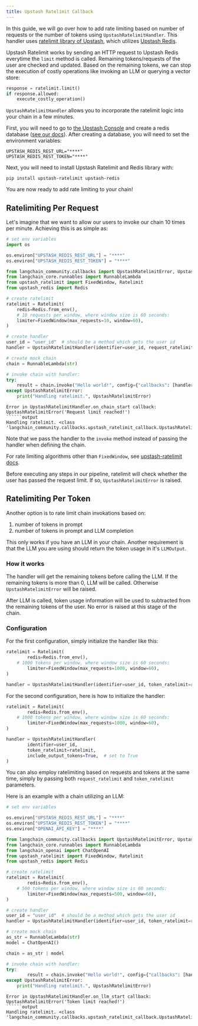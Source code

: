```yaml
---
title: Upstash Ratelimit Callback
---
```


In this guide, we will go over how to add rate limiting based on number of requests or the number of tokens using `UpstashRatelimitHandler`. This handler uses [ratelimit library of Upstash](https://github.com/upstash/ratelimit-py/), which utilizes [Upstash Redis](https://upstash.com/docs/redis/overall/getstarted).

Upstash Ratelimit works by sending an HTTP request to Upstash Redis everytime the `limit` method is called. Remaining tokens/requests of the user are checked and updated. Based on the remaining tokens, we can stop the execution of costly operations like invoking an LLM or querying a vector store:

```py
response = ratelimit.limit()
if response.allowed:
    execute_costly_operation()
```

`UpstashRatelimitHandler` allows you to incorporate the ratelimit logic into your chain in a few minutes.

First, you will need to go to [the Upstash Console](https://console.upstash.com/login) and create a redis database ([see our docs](https://upstash.com/docs/redis/overall/getstarted)). After creating a database, you will need to set the environment variables:

```
UPSTASH_REDIS_REST_URL="****"
UPSTASH_REDIS_REST_TOKEN="****"
```

Next, you will need to install Upstash Ratelimit and Redis library with:

```
pip install upstash-ratelimit upstash-redis
```

You are now ready to add rate limiting to your chain!

## Ratelimiting Per Request

Let's imagine that we want to allow our users to invoke our chain 10 times per minute. Achieving this is as simple as:

```python
# set env variables
import os

os.environ["UPSTASH_REDIS_REST_URL"] = "****"
os.environ["UPSTASH_REDIS_REST_TOKEN"] = "****"

from langchain_community.callbacks import UpstashRatelimitError, UpstashRatelimitHandler
from langchain_core.runnables import RunnableLambda
from upstash_ratelimit import FixedWindow, Ratelimit
from upstash_redis import Redis

# create ratelimit
ratelimit = Ratelimit(
    redis=Redis.from_env(),
    # 10 requests per window, where window size is 60 seconds:
    limiter=FixedWindow(max_requests=10, window=60),
)

# create handler
user_id = "user_id"  # should be a method which gets the user id
handler = UpstashRatelimitHandler(identifier=user_id, request_ratelimit=ratelimit)

# create mock chain
chain = RunnableLambda(str)

# invoke chain with handler:
try:
    result = chain.invoke("Hello world!", config={"callbacks": [handler]})
except UpstashRatelimitError:
    print("Handling ratelimit.", UpstashRatelimitError)
```

```output
Error in UpstashRatelimitHandler.on_chain_start callback: UpstashRatelimitError('Request limit reached!')
``````output
Handling ratelimit. <class 'langchain_community.callbacks.upstash_ratelimit_callback.UpstashRatelimitError'>
```

Note that we pass the handler to the `invoke` method instead of passing the handler when defining the chain.

For rate limiting algorithms other than `FixedWindow`, see [upstash-ratelimit docs](https://github.com/upstash/ratelimit-py?tab=readme-ov-file#ratelimiting-algorithms).

Before executing any steps in our pipeline, ratelimit will check whether the user has passed the request limit. If so, `UpstashRatelimitError` is raised.

## Ratelimiting Per Token

Another option is to rate limit chain invokations based on:

1. number of tokens in prompt
2. number of tokens in prompt and LLM completion

This only works if you have an LLM in your chain. Another requirement is that the LLM you are using should return the token usage in it's `LLMOutput`.

### How it works

The handler will get the remaining tokens before calling the LLM. If the remaining tokens is more than 0, LLM will be called. Otherwise `UpstashRatelimitError` will be raised.

After LLM is called, token usage information will be used to subtracted from the remaining tokens of the user. No error is raised at this stage of the chain.

### Configuration

For the first configuration, simply initialize the handler like this:

```python
ratelimit = Ratelimit(
        redis=Redis.from_env(),
    # 1000 tokens per window, where window size is 60 seconds:
        limiter=FixedWindow(max_requests=1000, window=60),
)

handler = UpstashRatelimitHandler(identifier=user_id, token_ratelimit=ratelimit)
```

For the second configuration, here is how to initialize the handler:

```python
ratelimit = Ratelimit(
        redis=Redis.from_env(),
    # 1000 tokens per window, where window size is 60 seconds:
        limiter=FixedWindow(max_requests=1000, window=60),
)

handler = UpstashRatelimitHandler(
        identifier=user_id,
        token_ratelimit=ratelimit,
        include_output_tokens=True,  # set to True
)
```

You can also employ ratelimiting based on requests and tokens at the same time, simply by passing both `request_ratelimit` and `token_ratelimit` parameters.

Here is an example with a chain utilizing an LLM:

```python
# set env variables

os.environ["UPSTASH_REDIS_REST_URL"] = "****"
os.environ["UPSTASH_REDIS_REST_TOKEN"] = "****"
os.environ["OPENAI_API_KEY"] = "****"

from langchain_community.callbacks import UpstashRatelimitError, UpstashRatelimitHandler
from langchain_core.runnables import RunnableLambda
from langchain_openai import ChatOpenAI
from upstash_ratelimit import FixedWindow, Ratelimit
from upstash_redis import Redis

# create ratelimit
ratelimit = Ratelimit(
        redis=Redis.from_env(),
    # 500 tokens per window, where window size is 60 seconds:
        limiter=FixedWindow(max_requests=500, window=60),
)

# create handler
user_id = "user_id"  # should be a method which gets the user id
handler = UpstashRatelimitHandler(identifier=user_id, token_ratelimit=ratelimit)

# create mock chain
as_str = RunnableLambda(str)
model = ChatOpenAI()

chain = as_str | model

# invoke chain with handler:
try:
        result = chain.invoke("Hello world!", config={"callbacks": [handler]})
except UpstashRatelimitError:
    print("Handling ratelimit.", UpstashRatelimitError)
```

```output
Error in UpstashRatelimitHandler.on_llm_start callback: UpstashRatelimitError('Token limit reached!')
``````output
Handling ratelimit. <class 'langchain_community.callbacks.upstash_ratelimit_callback.UpstashRatelimitError'>
```
